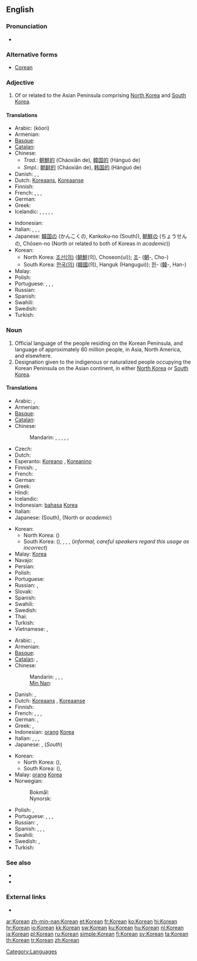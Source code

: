 {{interwiktionary|code=ko}}
{{also|korean|:Category:Korean language}}
==English==
{{wikipedia}}

===Pronunciation===
* {{audio|en-us-Korean.ogg|Audio (US)}}

===Alternative forms===
* [[Corean]]

===Adjective===
{{en-adj|-}}

# Of or related to the Asian Peninsula comprising [[North Korea]] and [[South Korea]].

====Translations====
{{trans-top|relating to the Korean Peninsula}}
* Arabic: {{Arab|[[كوري]]}} (kóori) {{m}}
* Armenian: {{t|hy|կորեական|tr=koreakan}}
* [[Basque]]: {{t|eu|korear|xs=Basque}}
* [[Catalan]]: {{t|ca|coreà}}
* Chinese:
** ''Trad.'': [[朝鮮]][[的]] (Cháoxiǎn de), [[韓国]][[的]] (Hánguó de)
** ''Smpl.'': [[朝鲜]][[的]] (Cháoxiǎn de), [[韩国]][[的]] (Hánguó de)
* Danish: {{t|da|koreansk}}, {{t|da|koreanskt|n}}, {{t|da|koreanske|p}}
* Dutch: [[Koreaans]], [[Koreaanse]]
* Finnish: {{t-|fi|korealainen}}
* French: {{t+|fr|coréen|m}}, {{t+|fr|coréenne|f}}, {{t+|fr|coréens|m|p}}, {{t+|fr|coréennes|f|p}}
* German: {{t+|de|koreanisch}}
* Greek: {{t|el|κορεατικός|tr=koreatikós}}
* Icelandic: {{t|is|kóreskur|m}}, {{t|is|kóresk|f}}, {{t|is|kóreskt|n}}, {{t|is|kóreskir|m|p}}, {{t|is|kóreskar|f|p}}, {{t|is|kóresk|n|p}}
{{trans-mid}}
* Indonesian: {{t+|id|Korea|xs=Indonesian}}
* Italian: {{t+|it|coreano|m}}, {{t+|it|coreana|f}}, {{t+|it|coreani|m}}, {{t+|it|coreane|f|p}}
* Japanese: [[韓国]][[の]] (かんこくの, Kankoku-no (South)), [[朝鮮]][[の]] (ちょうせんの, Chōsen-no (North or related to both of Koreas in ''academic''))
* Korean:
** North Korea: [[조선]][[의|(의)]] ([[朝鮮]](의), Choseon(ui)); [[조]]- ([[朝]]-, Cho-)
** South Korea: [[한국]][[의|(의)]] ([[韓國]](의), Hanguk (Hangugui)); [[한]]- ([[韓]]-, Han-)
* Malay: {{t-|ms|Korea|xs=Malay}}
* Polish: {{t+|pl|koreański|m}}
* Portuguese: {{t+|pt|coreano|m}}, {{t-|pt|coreana|f}}, {{t-|pt|coreanos|m|p}}, {{t-|pt|coreanas|f|p}}
* Russian: {{t+|ru|корейский|tr=koréjskij}}
* Spanish: {{t+|es|coreano}}
* Swahili: {{t|sw|ya Korea|xs=Swahili}}
* Swedish: {{t+|sv|koreansk}}
* Turkish: {{t+|tr|Kore}}
{{trans-bottom}}

===Noun===
{{en-noun}}

# Official language of the people residing on the Korean Peninsula, and language of approximately 60 million people, in Asia, North America, and elsewhere.
# Designation given to the indigenous or naturalized people occupying the Korean Peninsula on the Asian continent, in either [[North Korea]] or [[South Korea]].

====Translations====
{{trans-top|language}}
* Arabic: {{t|ar|كوري|m|tr=kuuriy}},  {{t|ar|الكورية|f|tr=al-kuríyya}}
* Armenian: {{t-|hy|կորեերեն|tr=koreeren}}
* [[Basque]]: {{t|eu|koreera|xs=Basque}}
* [[Catalan]]: {{t|ca|coreà|m}}
* Chinese:
*: Mandarin: {{t-|cmn|韓語|sc=Hani}}, {{t-|cmn|韩语|tr=Hányǔ|sc=Hani}}, {{t-|cmn|韓文|sc=Hani}}, {{t-|cmn|韩文|tr=Hánwén|sc=Hani}}, {{t-|cmn|朝鮮語|sc=Hani}}, {{t-|cmn|朝鲜语|tr=Cháoxiānyǔ|sc=Hani}}
* Czech: {{t+|cs|korejština|f}}
* Dutch: {{t+|nl|Koreaans|n}}
* Esperanto: [[Koreano]] {{m}}, [[Koreanino]] {{f}}
* Finnish: {{t+|fi|korea}}, {{t+|fi|korean kieli}}
* French: {{t+|fr|coréen|m}}
* German: {{t+|de|Koreanisch|n}}
* Greek: {{t+|el|κορεατικά|n|p|tr=koreatiká}}
* Hindi: {{t|hi|कोरियाई|tr=kōriyā'ī|xs=Hindi}}
* Icelandic: {{t|is|Kóreska}}
* Indonesian: [[bahasa]] [[Korea]]
* Italian: {{t+|it|coreano}}
* Japanese: {{t+|ja|韓国語|tr=かんこくご, Kankoku-go}} (South), {{t+|ja|朝鮮語|tr=ちょうせんご, Chōsen-go}} (North or ''academic'')
{{trans-mid}}
* Korean:
** North Korea: {{t+|ko|조선어|tr=Joseoneo|sc=Hang}} ({{t+|ko|朝鮮語|sc=Hani}})
** South Korea: {{t+|ko|한국어|tr=Hangugeo|sc=Hang}} ({{t|ko|韓國語|sc=Hani}}), {{t+|ko|한국말|tr=Hangungmal|sc=Hang}}, {{t+|ko|국어|tr=Gugeo|sc=Hang}}, {{t+|ko|우리말|tr=Urimal|sc=Hang}}, {{t+|ko|한글|tr=Hangeul|sc=Hang}} (''informal, careful speakers regard this usage as incorrect'')
* Malay: {{l|ms|bahasa}} [[Korea]]
* Navajo: {{tø|nv|Kolíya bizaad}}
* Persian: {{t|fa|کرهای|xs=Persian}}
* Polish: {{t+|pl|koreański|m}}
* Portuguese: {{t+|pt|coreano|m}}
* Russian: {{t+|ru|корейский язык|m|tr=koréjskij jazýk}},  {{t+|ru|корейский|m|tr=koréjskij}}
* Slovak: {{t+|sk|kórejčina|f}}
* Spanish: {{t+|es|coreano|m}}
* Swahili: {{t|sw|Kikorea|xs=Swahili}}
* Swedish: {{t+|sv|koreanska|c}}
* Thai: {{t+|th|ภาษาเกาหลี|tr= paa-săa gao-lĕe}}
* Turkish: {{t+|tr|Korece}}
* Vietnamese: {{t|vi|tiếng Hàn Quốc|xs=Vietnamese}},  {{t|vi|tiếng Triều Tiên|xs=Vietnamese}}
{{trans-bottom}}

{{trans-top|person}}
* Arabic: {{t|ar|كوري|m|tr=kuuriy}},  {{t|ar|كورية|f|tr=kuríyya}}
* Armenian: {{t|hy|կորեացի|tr=koreac’i}}
* [[Basque]]: {{t|eu|korear|xs=Basque}}
* [[Catalan]]: {{t|ca|coreà|m}}, {{t|ca|coreana|f}}
* Chinese:
*: Mandarin: {{t|cmn|韓國人|sc=Hani}}, {{t|cmn|韩国人|tr=Hánguóren|sc=Hani}}, {{t|cmn|朝鮮人|sc=Hani}}, {{t|cmn|朝鲜人|tr=Cháoxiānrén|sc=Hani}}
*: [[Min Nan]]: {{tø|nan|韓國人|tr=Hân-kok-lâng|sc=Hans}}
* Danish: {{t|da|Koreaner}}, {{t|da|Koreanere|p}}
* Dutch: [[Koreaans]] {{m}}, [[Koreaanse]] {{f}}
* Finnish: {{t-|fi|korealainen}}
* French: {{t+|fr|Coréen|m}}, {{t+|fr|Coréenne|f}}, {{t+|fr|Coréens|m|p}}, {{t+|fr|Coréennes|f|p}}
* German: {{t+|de|Koreaner|m}}, {{t+|de|Koreanerin|f}}
* Greek: {{t+|el|Κορεάτης|tr=Koreátis}}, {{t|el|Κορεάτισσα|f|tr=Koreátissa}}
* Indonesian: [[orang]] [[Korea]]
* Italian: {{t+|it|coreano|m}}, {{t+|it|coreana|f}}, {{t+|it|coreani|m|p}}, {{t+|it|coreane|f|p}}
* Japanese: {{t|ja|朝鮮人|tr=ちょうせんじん, Chōsen-jin}}, {{t|ja|韓国人|tr=かんこくじん, Kankoku-jin}} (''South'')
{{trans-mid}}
* Korean:
** North Korea: {{t|ko|조선인|tr=Joseonin|sc=Hang}} ({{t|ko|朝鮮人|sc=Hang}}), {{t|ko|조선 사람|tr=Joseon saram|sc=Hang}}
** South Korea: {{t|ko|한국인|tr=Hangugin|sc=Hang}} ({{t|ko|韓國人|sc=Hang}}), {{t|ko|한국 사람|tr=Hanguk saram|sc=Hang}}
* Malay: [[orang]] [[Korea]]
* Norwegian:
*: Bokmål: {{t-|no|koreaner|m}}
*: Nynorsk: {{t-|nn|koreanar|m|xs=Norwegian Nynorsk}}
* Polish: {{t+|pl|Koreańczyk|m}}, {{t+|pl|Koreanka|f}}
* Portuguese: {{t+|pt|coreano|m}}, {{t-|pt|coreana|f}}, {{t-|pt|coreanos|m|p}}, {{t-|pt|coreanas|f|p}}
* Russian: {{t|ru|кореец|m|tr=koréjec}}, {{t|ru|кореянка|f|tr=korejánka}}
* Spanish: {{t+|es|coreano|m}}, {{t-|es|coreana|f}}, {{t-|es|coreanos|m|p}}, {{t-|es|coreanas|f|p}}
* Swahili: {{t|sw|wakorea|xs=Swahili}}
* Swedish: {{t+|sv|Korean|m|alt=korean}}, {{t+|sv|koreanska|f}}
* Turkish: {{t+|tr|Koreli}}
{{trans-bottom}}

===See also===
* {{langcat}}
* {{langlist}}

===External links===
* {{ISO 639|link=Ethnologue|1code=ko|code=kor}}

[[Category:Languages]]

[[ar:Korean]]
[[zh-min-nan:Korean]]
[[et:Korean]]
[[fr:Korean]]
[[ko:Korean]]
[[hi:Korean]]
[[hr:Korean]]
[[io:Korean]]
[[kk:Korean]]
[[sw:Korean]]
[[ku:Korean]]
[[hu:Korean]]
[[nl:Korean]]
[[ja:Korean]]
[[pl:Korean]]
[[ru:Korean]]
[[simple:Korean]]
[[fi:Korean]]
[[sv:Korean]]
[[ta:Korean]]
[[th:Korean]]
[[tr:Korean]]
[[zh:Korean]]